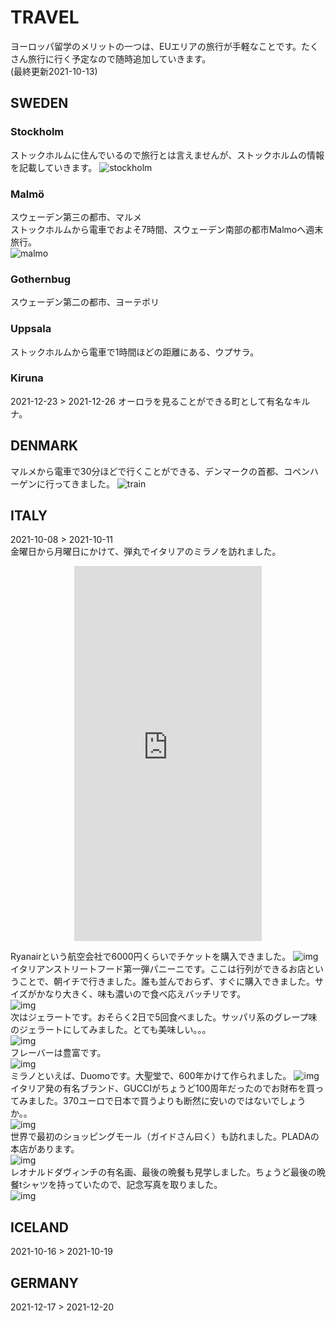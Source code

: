 # TRAVEL
ヨーロッパ留学のメリットの一つは、EUエリアの旅行が手軽なことです。たくさん旅行に行く予定なので随時追加していきます。  
(最終更新2021-10-13)

## SWEDEN
### Stockholm
ストックホルムに住んでいるので旅行とは言えませんが、ストックホルムの情報を記載していきます。
![stockholm](https://i.ibb.co/ZGBTKFy/D7-C3-F4-D8-488-A-4-F5-F-8-AF2-8-C1-B194-DBBCF.jpg])

### Malmö
スウェーデン第三の都市、マルメ  
ストックホルムから電車でおよそ7時間、スウェーデン南部の都市Malmoへ週末旅行。  
![malmo](https://i.ibb.co/TqW9dDj/943-C81-BA-5-E97-4-C34-93-DD-D61-FBB975-F26.jpg])  

### Gothernbug
スウェーデン第二の都市、ヨーテボリ  

### Uppsala
ストックホルムから電車で1時間ほどの距離にある、ウプサラ。  

### Kiruna
2021-12-23 > 2021-12-26
オーロラを見ることができる町として有名なキルナ。  

## DENMARK
マルメから電車で30分ほどで行くことができる、デンマークの首都、コペンハーゲンに行ってきました。
![train](https://i.ibb.co/52BGWmx/19-DD9-F86-CB1-D-4209-BE46-7-A096-CDCE429.png)  

## ITALY
2021-10-08 > 2021-10-11  
金曜日から月曜日にかけて、弾丸でイタリアのミラノを訪れました。  

<iframe src="https://stories.nws.ai/1288507460/milan/?opts=fb:1" frameborder="0" scrolling="no" style="width:300px;height:600px;position:relative;margin:0 auto;display:block;"></iframe>

Ryanairという航空会社で6000円くらいでチケットを購入できました。
![img](https://i.ibb.co/Q99nQPV/1-DAF5-F23-C937-4-D0-B-93-E0-5-FF0-A08-C30-D3.jpg)  
イタリアンストリートフード第一弾パニーニです。ここは行列ができるお店ということで、朝イチで行きました。誰も並んでおらず、すぐに購入できました。サイズがかなり大きく、味も濃いので食べ応えバッチリです。  
![img](https://i.ibb.co/LJXZGks/CF663-C25-032-D-4238-9160-482-B27798960.jpg)  
次はジェラートです。おそらく2日で5回食べました。サッパリ系のグレープ味のジェラートにしてみました。とても美味しい。。。  
![img](https://i.ibb.co/nk2Mc6R/915611-B3-B3-B4-4-A89-9260-9-C92-C4094-C7-C.jpg)  
フレーバーは豊富です。  
![img](https://i.ibb.co/qdH4sc6/40524350-8808-45-F9-82-B5-4-B3663-C57-CA5.jpg)  
ミラノといえば、Duomoです。大聖堂で、600年かけて作られました。
![img](https://i.ibb.co/TRg9xTt/FD872213-CD69-4-FC4-96-A7-D78-B685-D7-F1-E.jpg)  
イタリア発の有名ブランド、GUCCIがちょうど100周年だったのでお財布を買ってみました。370ユーロで日本で買うよりも断然に安いのではないでしょうか。。  
![img](https://i.ibb.co/NmhnYCP/5-C85-A033-C46-D-4-F2-E-9858-C5-B6-E63653-F6.jpg)  
世界で最初のショッピングモール（ガイドさん曰く）も訪れました。PLADAの本店があります。  
![img](https://i.ibb.co/JqwpsTg/D0-AF1-F34-60-D8-4540-9-ED3-38949812-DB06.jpg)  
レオナルドダヴィンチの有名画、最後の晩餐も見学しました。ちょうど最後の晩餐tシャツを持っていたので、記念写真を取りました。  
![img](https://i.ibb.co/DQpGtXX/F13-BAD5-B-7476-4-CAC-B2-F7-49-BFC295-F1-CA.jpg)  

## ICELAND
2021-10-16 > 2021-10-19

## GERMANY
2021-12-17 > 2021-12-20